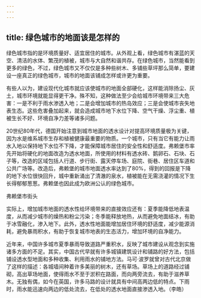 ```yaml
---
---
---
```

title: 绿色城市的地面该是怎样的
---




绿色城市指的是环境质量好、适宜居住的城市。从外观上看，绿色城市有湛蓝的天空、清洁的水体、繁茂的植被，城市与大自然和谐共存。在绿色城市，当然能看到更多的绿色，不过，绿色城市又不仅仅是多种些树木、多铺些草坪那么简单，要建设一座真正的绿色城市，城市的地面该铺成怎样或许更为重要。

有些人以为，建设现代化城市就应该使城市的地面全部硬化，这样能消除扬尘、灰土，城市环境就能显得更干净。殊不知，这种做法至少会给城市环境带来三大危害：一是不利于雨水渗透入地；二是会增加城市的热岛效应；三是会使城市丧失地表生态。这些危害叠加起来，就会造成城市地下水位下降、空气干燥、浮尘重、植被生长不好、环境自净力差等诸多问题。



20世纪80年代，德国开始注意到城市地面的透水设计对提高环境质量极为关键，因为水是维系城市生存和植被健康最重要的物质。一个城市，只有当它有能力让雨水入地以保持地下水位不下降，才能保障城市居住的安全性和舒适度。弗赖堡市率先开始将硬化的地面改造为透水地面，所使用的材料有透水砖、鹅卵石、石块、石子等，改造的区域包括人行道、步行街、露天停车场、庭院、街巷、居住区车道和公共广场等。改造后，弗赖堡的城市地面透水率达到了80%，得到的回报是下降的地下水位很快回升，城中重新涌出了清澈的泉水，植被能在无需浇灌的情况下生长得郁郁葱葱。弗赖堡也因此成为欧洲公认的绿色城市。

弗赖堡市街头



实际上，增加城市地面的透水性给环境带来的直接效应还有：夏季能降低地表温度，从而减少城市的燥热和粉尘污染；冬季能释放地热，从而避免地面结冰，有助于冰雪融化，渗入地下。此外，透水性地面能增加居住环境的舒适度，减少能源消耗，避免暴雨积水，有助于恢复城市地表的生态活力，增加环境的自净能力。

近年来，中国许多城市夏季暴雨导致道路严重积水，反映了城市建设从观念到实施诸多方面的不足。其实，中国古代早就有许多城镇建筑设计和铺路的好方法，包括铺设透水型地面和多种收集、利用雨水的铺地方法。马可·波罗就曾对古代北京做了这样的描述：各城墙间种着许多美丽的树木，还有草场。草场上的道路经过铺砌，高出草场地面，使得雨水不至于淤积在路面，而向两旁流去，有助于滋养草木。无独有偶，如今在英国，许多马路的设计就具有中间高两边低的特点。下雨时，雨水能迅速向两边的低处流去，在低处的透水地面直接渗透入地。（李皓）